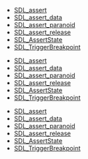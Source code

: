 <!-- DO NOT HAND-EDIT CATEGORY LISTS, THEY ARE AUTOGENERATED AND WILL BE OVERWRITTEN, BASED ON TAGS IN INDIVIDUAL PAGE FOOTERS. EDIT THOSE INSTEAD. -->
<!-- BEGIN CATEGORY LIST -->
* [[SDL_assert]]
* [[SDL_assert_data]]
* [[SDL_assert_paranoid]]
* [[SDL_assert_release]]
* [[SDL_AssertState]]
* [[SDL_TriggerBreakpoint]]
<!-- END CATEGORY LIST -->
* [[SDL_assert]]
* [[SDL_assert_data]]
* [[SDL_assert_paranoid]]
* [[SDL_assert_release]]
* [[SDL_AssertState]]
* [[SDL_TriggerBreakpoint]]
<!-- END CATEGORY LIST -->
* [[SDL_assert]]
* [[SDL_assert_data]]
* [[SDL_assert_paranoid]]
* [[SDL_assert_release]]
* [[SDL_AssertState]]
* [[SDL_TriggerBreakpoint]]
<!-- END CATEGORY LIST -->
